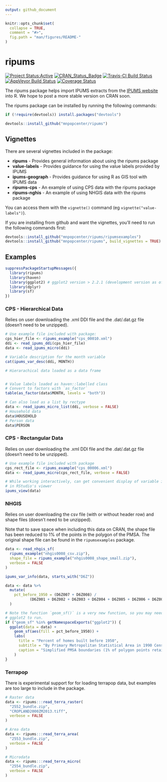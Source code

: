 ```yaml
---
output: github_document
---
```


<!-- README.md is generated from README.Rmd. Please edit that file -->

```r
knitr::opts_chunk$set(
  collapse = TRUE,
  comment = "#>",
  fig.path = "man/figures/README-"
)
```

# ripums #
[![Project Status:Active](http://www.repostatus.org/badges/latest/active.svg)](http://www.repostatus.org/#active)
[![CRAN_Status_Badge](http://www.r-pkg.org/badges/version/ripums)](http://cran.r-project.org/web/packages/ripums) 
[![Travis-CI Build Status](https://travis-ci.org/mnpopcenter/ripums.svg?branch=master)](https://travis-ci.org/mnpopcenter/ripums)
[![AppVeyor Build Status](https://ci.appveyor.com/api/projects/status/github/mnpopcenter/ripums?branch=master&svg=true)](https://ci.appveyor.com/project/mnpopcenter/ripums)
[![Coverage Status](https://codecov.io/gh/mnpopcenter/ripums/master.svg)](https://codecov.io/github/mnpopcenter/ripums?branch=master)

The ripums package helps import IPUMS extracts from the [IPUMS website](https://www.ipums.org) 
into R. We hope to post a more stable version on CRAN soon.

The ripums package can be installed by running the following commands:
```r
if (!require(devtools)) install.packages("devtools")

devtools::install_github("mnpopcenter/ripums")
```

## Vignettes ##
There are several vignettes included in the package:

- **ripums** - Provides general information about using the ripums package
- **value-labels** - Provides guidance for using the value labels provided by IPUMS
- **ipums-geograph** - Provides guidance for using R as GIS tool with IPUMS data
- **ripums-cps** - An example of using CPS data with the ripums package
- **ripums-nghis** - An example of using NHGIS data with the ripums package

You can access them with the `vignette()` command (eg `vignette("value-labels")`).

If you are installing from github and want the vignettes, you'll need to run the following 
commands first:
```r
devtools::install_github("mnpopcenter/ripums/ripumsexamples")
devtools::install_github("mnpopcenter/ripums", build_vignettes = TRUE)
```

## Examples ##
```r
suppressPackageStartupMessages({
  library(ripums)
  library(haven)
  library(ggplot2) # ggplot2 version > 2.2.1 (development version as of 8/15/2017)
  library(dplyr)
  library(sf)
})
```

### CPS - Hierarchical Data ###
Relies on user downloading the .xml DDI file and the .dat/.dat.gz file (doesn't need to be unzipped).
```r
# Use example file included with package:
cps_hier_file <- ripums_example("cps_00010.xml")
ddi <- read_ipums_ddi(cps_hier_file)
data <- read_ipums_micro(ddi)

# Variable description for the month variable
cat(ipums_var_desc(ddi, MONTH))

# Hierarachical data loaded as a data frame


# Value labels loaded as haven::labelled class
# Convert to factors with `as_factor`
table(as_factor(data$MONTH, levels = "both"))

# Can also load as a list by rectype
data <- read_ipums_micro_list(ddi, verbose = FALSE)
# Household data
data$HOUSEHOLD
# Person data
data$PERSON
```


### CPS - Rectangular Data ###
Relies on user downloading the .xml DDI file and the .dat/.dat.gz file (doesn't need to be unzipped).
```r
# Use example file included with package
cps_rect_file <- ripums_example("cps_00006.xml")
data <- read_ipums_micro(cps_rect_file, verbose = FALSE)

# While working interactively, can get convenient display of variable information
# in RStudio's viewer
ipums_view(data)
```

### NHGIS ###
Relies on user downloading the csv file (with or without header row) and shape files (doesn't need to be unzipped).

Note that to save space when including this data on CRAN, the shape file has
been reduced to 1% of the points in the polygon of the PMSA. The original
shape file can be found in the `ripumsexamples` package.
```r
data <- read_nhgis_sf(
  ripums_example("nhgis0008_csv.zip"),
  shape_file = ripums_example("nhgis0008_shape_small.zip"),
  verbose = FALSE
)

ipums_var_info(data, starts_with("D6Z"))

data <- data %>%
  mutate(
    pct_before_1950 = (D6Z007 + D6Z008) / 
           (D6Z001 + D6Z002 + D6Z003 + D6Z004 + D6Z005 + D6Z006 + D6Z007 + D6Z008)
  )

# Note the function `geom_sf()` is a very new function, so you may need to update
# ggplot2 to run.
if ("geom_sf" %in% getNamespaceExports("ggplot2")) {
  ggplot(data = data) + 
    geom_sf(aes(fill = pct_before_1950)) + 
    labs(
      title = "Percent of homes built before 1950", 
      subtitle = "By Primary Metropolitan Statistical Area in 1990 Census", 
      caption = "Simplified PMSA boundaries (1% of polygon points retained)"
    )
}
```

### Terrapop ###
There is experimental support for for loading terrapop data, but examples are too large to include in the package.
```r
# Raster data
data <- ripums:::read_terra_raster(
  "2552_bundle.zip",
  "CROPLAND2000ZM2013.tiff",
  verbose = FALSE
)

# Area data
data <- ripums:::read_terra_area(
  "2553_bundle.zip",
  verbose = FALSE
)

# Microdata
data <- ripums:::read_terra_micro(
  "2554_bundle.zip",
  verbose = FALSE
)

```
